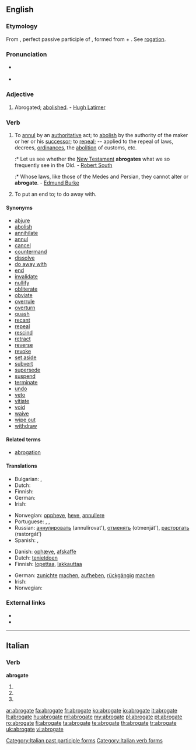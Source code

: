 {{was wotd|2009|September|22}}
==English==

===Etymology===
From {{etyl|la|en}} {{term|abrogatus|abrogātus|lang=la}}, perfect passive participle of {{term|abrogo|abrogō|lang=la}}, formed from {{term|ab|lang=la}} + {{term|rogo|rogō|ask, inquire, propose a law|lang=la}}. See [[rogation]].

===Pronunciation===
* {{a|UK}} {{IPA|/ˈæbrəʊɡeɪt/|/ˈæbrəɡeɪt/}}
* {{a|US}} {{IPA|/ˈæbrəɡeɪt/}}

===Adjective===
{{en-adj|-}}

# {{obsolete}} Abrogated; [[abolished]]. - [[w:Hugh Latimer|Hugh Latimer]]

===Verb===
{{en-verb|abrogat|ing}}

# {{transitive}} To [[annul]] by an [[authoritative]] act; to [[abolish]] by the authority of the maker or her or his [[successor]]; to [[repeal]]; -- applied to the repeal of laws, decrees, [[ordinances]], the [[abolition]] of customs, etc.
#:* Let us see whether the [[New Testament]] '''abrogates''' what we so frequently see in the Old. - [[w:Robert South|Robert South]]
#:* Whose laws, like those of the Medes and Persian, they cannot alter or '''abrogate'''. - [[w:Edmund Burke|Edmund Burke]]
# {{transitive}} To put an end to; to do away with.

====Synonyms====
* [[abjure]]
* [[abolish]]
* [[annihilate]]
* [[annul]]
* [[cancel]]
* [[countermand]]
* [[dissolve]]
* [[do away with]]
* [[end]]
* [[invalidate]]
* [[nullify]]
* [[obliterate]]
* [[obviate]]
* [[overrule]]
* [[overturn]]
* [[quash]]
* [[recant]]
* [[repeal]]
* [[rescind]]
* [[retract]]
* [[reverse]]
* [[revoke]]
* [[set aside]]
* [[subvert]]
* [[supersede]]
* [[suspend]]
* [[terminate]]
* [[undo]]
* [[veto]]
* [[vitiate]]
* [[void]]
* [[waive]]
* [[wipe out]]
* [[withdraw]]

====Related terms====
* [[abrogation]]

====Translations====
{{trans-top|to annul by an authoritative act}}
* Bulgarian: {{t+|bg|отменям}}, {{t+|bg|анулирам}}
* Dutch: {{t+|nl|afschaffen}}
* Finnish: {{t+|fi|kumota}}
* German: {{t+|de|abschaffen}}
* Irish: {{t|ga|aisghair|xs=Irish}}
{{trans-mid}}
* Norwegian: [[oppheve]], [[heve]], [[annullere]]
* Portuguese: {{t+|pt|ab-rogar}}, {{t+|pt|anular}}, {{t+|pt|revogar}}
* Russian: [[аннулировать]] (annulírovat'), [[отменять]] (otmenját'), [[расторгать]] (rastorgát’)
* Spanish: {{t+|es|abrogar}}, {{t-|es|derogar}}
{{trans-bottom}}

{{trans-top|to put an end to}}
* Danish: [[ophæve]], [[afskaffe]]
* Dutch: [[tenietdoen]]
* Finnish: [[lopettaa]], [[lakkauttaa]]
{{trans-mid}}
* German: [[zunichte]] [[machen]], [[aufheben]], [[rückgängig]] [[machen]]
* Irish: {{t|ga|cuir deireadh le|xs=Irish}}
* Norwegian: {{t+|no|avslutte}}
{{trans-bottom}}

===External links===
* {{R:OneLook}}
* {{R:Webster 1913}}

----

==Italian==

===Verb===
'''abrogate'''

# {{form of|[[second-person|Second-person]] [[plural]] [[present tense]]|abrogare|lang=Italian}}
# {{form of|Second-person plural [[imperative]]|abrogare|lang=Italian}}
# {{form of|[[feminine|Feminine]] plural|abrogato}}

[[Category:Italian past participle forms]]
[[Category:Italian verb forms]]

[[ar:abrogate]]
[[fa:abrogate]]
[[fr:abrogate]]
[[ko:abrogate]]
[[io:abrogate]]
[[it:abrogate]]
[[lt:abrogate]]
[[hu:abrogate]]
[[ml:abrogate]]
[[my:abrogate]]
[[pl:abrogate]]
[[pt:abrogate]]
[[ro:abrogate]]
[[fi:abrogate]]
[[ta:abrogate]]
[[te:abrogate]]
[[th:abrogate]]
[[tr:abrogate]]
[[uk:abrogate]]
[[vi:abrogate]]